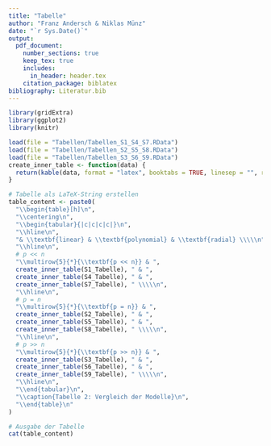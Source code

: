 ```yaml
---
title: "Tabelle"
author: "Franz Andersch & Niklas Münz"
date: "`r Sys.Date()`"
output: 
  pdf_document:
    number_sections: true
    keep_tex: true
    includes:
      in_header: header.tex
    citation_package: biblatex
bibliography: Literatur.bib
---
```


```r
library(gridExtra)
library(ggplot2)
library(knitr)

load(file = "Tabellen/Tabellen_S1_S4_S7.RData")
load(file = "Tabellen/Tabellen_S2_S5_S8.RData")
load(file = "Tabellen/Tabellen_S3_S6_S9.RData")
create_inner_table <- function(data) {
  return(kable(data, format = "latex", booktabs = TRUE, linesep = "", row.names = TRUE))
}

# Tabelle als LaTeX-String erstellen
table_content <- paste0(
  "\\begin{table}[h]\n",
  "\\centering\n",
  "\\begin{tabular}{|c|c|c|c|}\n",
  "\\hline\n",
  "& \\textbf{linear} & \\textbf{polynomial} & \\textbf{radial} \\\\\n",
  "\\hline\n",
  # p << n
  "\\multirow{5}{*}{\\textbf{p << n}} & ",
  create_inner_table(S1_Tabelle), " & ",
  create_inner_table(S4_Tabelle), " & ",
  create_inner_table(S7_Tabelle), " \\\\\n",
  "\\hline\n",
  # p = n
  "\\multirow{5}{*}{\\textbf{p = n}} & ",
  create_inner_table(S2_Tabelle), " & ",
  create_inner_table(S5_Tabelle), " & ",
  create_inner_table(S8_Tabelle), " \\\\\n",
  "\\hline\n",
  # p >> n
  "\\multirow{5}{*}{\\textbf{p >> n}} & ",
  create_inner_table(S3_Tabelle), " & ",
  create_inner_table(S6_Tabelle), " & ",
  create_inner_table(S9_Tabelle), " \\\\\n",
  "\\hline\n",
  "\\end{tabular}\n",
  "\\caption{Tabelle 2: Vergleich der Modelle}\n",
  "\\end{table}\n"
)

# Ausgabe der Tabelle
cat(table_content)
```
